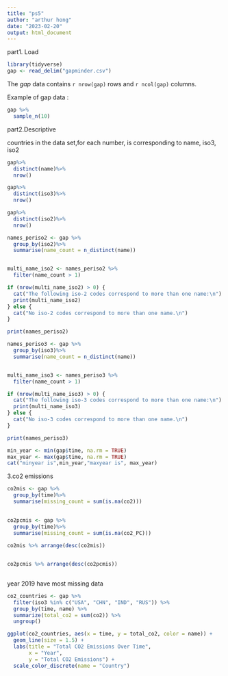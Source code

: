 ---
title: "ps5"
author: "arthur hong"
date: "2023-02-20"
output: html_document
---

part1. Load


```{r, message=FALSE}
library(tidyverse)
gap <- read_delim("gapminder.csv")
```

The _gap_ data contains `r nrow(gap)` rows and `r ncol(gap)` columns.

Example of gap data :
```{r, echo=FALSE}
gap %>%
  sample_n(10)
```

part2.Descriptive

countries in the data set,for each number, is corresponding to name, iso3, iso2

```{r, echo=FALSE}
gap%>%
  distinct(name)%>%
  nrow()

gap%>%
  distinct(iso3)%>%
  nrow()

gap%>%
  distinct(iso2)%>%
  nrow()
```

```{r}
names_periso2 <- gap %>%
  group_by(iso2)%>%
  summarise(name_count = n_distinct(name))


multi_name_iso2 <- names_periso2 %>%
  filter(name_count > 1)

if (nrow(multi_name_iso2) > 0) {
  cat("The following iso-2 codes correspond to more than one name:\n")
  print(multi_name_iso2)
} else {
  cat("No iso-2 codes correspond to more than one name.\n")
}

print(names_periso2)
```

```{r,echo=FALSE}
names_periso3 <- gap %>%
  group_by(iso3)%>%
  summarise(name_count = n_distinct(name))


multi_name_iso3 <- names_periso3 %>%
  filter(name_count > 1)

if (nrow(multi_name_iso3) > 0) {
  cat("The following iso-3 codes correspond to more than one name:\n")
  print(multi_name_iso3)
} else {
  cat("No iso-3 codes correspond to more than one name.\n")
}

print(names_periso3)
```

```{r}
min_year <- min(gap$time, na.rm = TRUE)
max_year <- max(gap$time, na.rm = TRUE)
cat("minyear is",min_year,"maxyear is", max_year)
```
3.co2 emissions
```{r,echo=FALSE}
co2mis <- gap %>%
  group_by(time)%>%
  summarise(missing_count = sum(is.na(co2)))
  

co2pcmis <- gap %>%
  group_by(time)%>%
  summarise(missing_count = sum(is.na(co2_PC)))
  
co2mis %>% arrange(desc(co2mis))


co2pcmis %>% arrange(desc(co2pcmis))
  
```

year 2019 have most missing data


```{r}
co2_countries <- gap %>%
  filter(iso3 %in% c("USA", "CHN", "IND", "RUS")) %>%
  group_by(time, name) %>%
  summarize(total_co2 = sum(co2)) %>%
  ungroup()

ggplot(co2_countries, aes(x = time, y = total_co2, color = name)) +
  geom_line(size = 1.5) +
  labs(title = "Total CO2 Emissions Over Time",
       x = "Year",
       y = "Total CO2 Emissions") +
  scale_color_discrete(name = "Country")
```